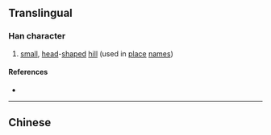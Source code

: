{{character info/new}}
{{also|堖}}
==Translingual==

===Han character===
{{Han char|rn=32|rad=土|as=06|sn=9|four=|canj=GYUK|ids=⿰土㐫}}

# [[small]], [[head]]-[[shape]]d [[hill]] (used in [[place]] [[names]])

====References====
* {{Han ref|kx=0228.291|hdz=10441.110|uh=57B4|ud=22452}}

----

==Chinese==
{{zh-see|堖}}